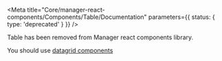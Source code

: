 
<Meta
  title="Core/manager-react-components/Components/Table/Documentation"
  parameters={{ status: { type: 'deprecated' } }}
/>

<Title preset={ODS_TEXT_PRESET.heading1}>
  Table - migrate from 1.X.0 from 2.X.0
</Title>

Table has been removed from Manager react components library.

You should use <a href="/?path=/docs/components-datagrid-cursor--empty">datagrid components</a>
